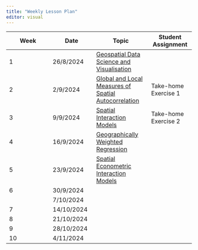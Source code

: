 ```yaml
---
title: "Weekly Lesson Plan"
editor: visual
---
```


| Week | Date       | Topic                                                                                | Student Assignment   |
|-----------------|-----------------|---------------------|-----------------|
| 1    | 26/8/2024  | [Geospatial Data Science and Visualisation](outline/lesson1_outline.html)            |                      |
| 2    | 2/9/2024   | [Global and Local Measures of Spatial Autocorrelation](outline/Lesson2_outline.html) | Take-home Exercise 1 |
| 3    | 9/9/2024   | [Spatial Interaction Models](outline/Lesson3_outline.html)                           | Take-home Exercise 2 |
| 4    | 16/9/2024  | [Geographically Weighted Regression](outline/Lesson4_outline.html)                   |                      |
| 5    | 23/9/2024  | [Spatial Econometric Interaction Models](outline/Lesson5_outline.html)               |                      |
| 6    | 30/9/2024  |                                                                                      |                      |
|      | 7/10/2024  |                                                                                      |                      |
| 7    | 14/10/2024 |                                                                                      |                      |
| 8    | 21/10/2024 |                                                                                      |                      |
| 9    | 28/10/2024 |                                                                                      |                      |
| 10   | 4/11/2024  |                                                                                      |                      |
